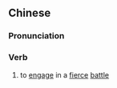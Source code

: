 {{also|酣斗}}
==Chinese==
{{zh-forms|s=酣斗|alt=酣鬬}}

===Pronunciation===
{{zh-pron
|m=hāndòu
|cat=v
}}

===Verb===
{{zh-verb}}

# {{lb|zh|literary}} to [[engage]] in a [[fierce]] [[battle]]